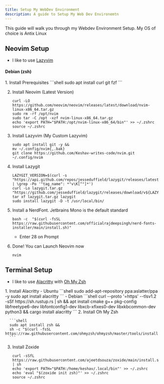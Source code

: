 ```yaml
---
title: Setup My WebDev Environment
description: A guide to Setup My Web Dev Environemtn
---
```


This guide will walk you through my Webdev Environment Setup.
My OS of choice is Antix Linux

## Neovim Setup

- I like to use [Lazyvim](https://www.lazyvim.org/) 
#### Debian (zsh)
<Steps>
  1. Install Prerequisites
      ```shell
      sudo apt install curl git fzf
      ```

  2. Install Neovim (Latest Version)

      ```shell
      curl -LO https://github.com/neovim/neovim/releases/latest/download/nvim-linux-x86_64.tar.gz
      sudo rm -rf /opt/nvim
      sudo tar -C /opt -xzf nvim-linux-x86_64.tar.gz
      echo 'export PATH="$PATH:/opt/nvim-linux-x86_64/bin"' >> ~/.zshrc
      source ~/.zshrc
      ```
  3. Install Lazyvim (My Custom Lazyvim)

      ```shell
      sudo apt install git -y &&
      mv ~/.config/nvim{,.bak}
      git clone https://github.com/Keshav-writes-code/nvim.git ~/.config/nvim
      ```
  4. Install Lazygit 

      ```shell
      LAZYGIT_VERSION=$(curl -s "https://api.github.com/repos/jesseduffield/lazygit/releases/latest" | \grep -Po '"tag_name": *"v\K[^"]*')
      curl -Lo lazygit.tar.gz "https://github.com/jesseduffield/lazygit/releases/download/v${LAZYGIT_VERSION}/lazygit_${LAZYGIT_VERSION}_Linux_x86_64.tar.gz"
      tar xf lazygit.tar.gz lazygit
      sudo install lazygit -D -t /usr/local/bin/
      ```
  5. Install a NerdFont. Jetbrains Mono is the default standard
  
      ```shell
      bash -c  "$(curl -fsSL https://raw.githubusercontent.com/officialrajdeepsingh/nerd-fonts-installer/main/install.sh)"
      ```
      - Enter 28 on Prompt
  5. Done! You can Launch Neovim now
      ```shell
      nvim
      ```
</Steps>

## Terminal Setup
- I like to use [Alacritty](https://alacritty.org/) with [Oh My Zsh](https://ohmyz.sh/)
<Steps>
  1. Install Alacritty
      - Ubuntu
      ```shell
      sudo add-apt-repository ppa:aslatter/ppa -y
      sudo apt install alacritty
      ```
      - Debian
      ```shell
      curl --proto '=https' --tlsv1.2 -sSf https://sh.rustup.rs | sh &&
      apt install cmake g++ pkg-config libfreetype6-dev libfontconfig1-dev libxcb-xfixes0-dev libxkbcommon-dev python3 &&
      cargo install alacritty
      ```
  2. Install Oh My Zsh

      ```shell
      sudo apt install zsh &&
      sh -c "$(curl -fsSL https://raw.githubusercontent.com/ohmyzsh/ohmyzsh/master/tools/install.sh)"
      ```
  3. Install Zoxide

      ```shell
      curl -sSfL https://raw.githubusercontent.com/ajeetdsouza/zoxide/main/install.sh | sh
      echo 'export PATH="$PATH:/home/keshav/.local/bin"' >> ~/.zshrc
      echo 'eval "$(zoxide init zsh)"' >> ~/.zshrc
      source ~/.zshrc
      ```
</Steps>
